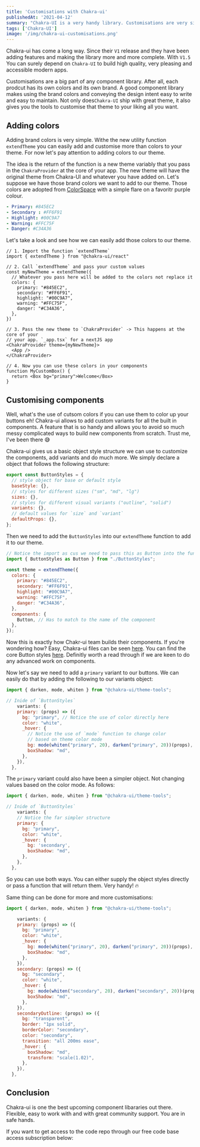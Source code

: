```yaml
---
title: 'Customisations with Chakra-ui'
publishedAt: '2021-04-12'
summary: "Chakra-UI is a very handy library. Customisations are very simple to make. You can add new colors, customize components and more. In this article I'll show you how to..."
tags: ['Chakra-UI']
image: '/img/chakra-ui-customisations.png'
---
```



Chakra-ui has come a long way. Since their `V1` release and they have been adding features and making the library more and more complete. With `V1.5` You can surely depend on `Chakra-UI` to build high quality, very pleasing and accessible modern apps. 



Customisations are a big part of any component library. After all, each prodcut has its own colors and its own brand. A good component library makes using the brand colors and conveying the design intent easy to write and easy to maintain. Not only does`Chakra-UI` ship with great theme, it also gives you the tools to customise that theme to your liking all you want. 

## Adding colors

Adding brand colors is very simple. Withe the new utility function `extendTheme` you can easily add and customise more than colors to your theme. For now let's pay attention to adding colors to our theme. 

The idea is the return of the function is a new theme variably that you pass in the `ChakraProvider` at the core of your app. The new theme will have the original theme from Chakra-UI and whatever you have added on. Let's suppose we have those brand colors we want to add to our theme. Those colors are adopted from [ColorSpace](https://mycolor.space/?hex=%23845EC2&sub=1) with a simple flare on a favoritr purple colour. 

```yaml
- Primary: #845EC2
- Secondary : #FF6F91
- Highlight: #00C9A7
- Warning: #FFC75F
- Danger: #C34A36
```

Let's take a look and see how we can easily add those colors to our theme. 

```jsx{8,9,10,11,12}
// 1. Import the function `extendTheme`
import { extendTheme } from "@chakra-ui/react"

// 2. Call `extendTheme` and pass your custom values
const myNewTheme = extendTheme({
  // Whatever you pass here will be added to the colors not replace it
  colors: { 
    primary: "#845EC2",
    secondary: "#FF6F91",
    highlight: "#00C9A7",
    warning: "#FFC75F",
    danger: "#C34A36",
  },
})

// 3. Pass the new theme to `ChakraProvider` -> This happens at the core of your 
// your app. `_app.tsx` for a nextJS app
<ChakraProvider theme={myNewTheme}>
  <App />
</ChakraProvider>

// 4. Now you can use these colors in your components
function MyCustomBox() {
  return <Box bg="primary">Welcome</Box>
}
```

## Customising components

Well, what's the use of cutsom colors if you can use them to color up your buttons eh! Chakra-ui allows to add custom variants for all the built in components. A feature that is so handy and allows you to avoid so much messy complicated ways to build new components from scratch. Trust me, I've been there 😅

Chakra-ui gives us a basic object style structure we can use to customize the components, add variants and do much more. We simply declare a object that follows the following structure:

```javascript
export const ButtonStyles = {
  // style object for base or default style
  baseStyle: {},
  // styles for different sizes ("sm", "md", "lg")
  sizes: {},
  // styles for different visual variants ("outline", "solid")
  variants: {},
  // default values for `size` and `variant`
  defaultProps: {},
};

```

Then we need to add the `ButtonStyles` into our `extendTheme` function to add it to our theme. 

```javascript
// Notice the import as cus we need to pass this as Button into the function
import { ButtonStyles as Button } from "./ButtonStyles";

const theme = extendTheme({
  colors: {
    primary: "#845EC2",
    secondary: "#FF6F91",
    highlight: "#00C9A7",
    warning: "#FFC75F",
    danger: "#C34A36",
  },
  components: {
    Button, // Has to match to the name of the component
  },
});
```

Now this is exactly how Chakr-ui team builds their components. If you're wondering how? Easy, Chakra-ui files can be seen [here](https://github.com/chakra-ui/chakra-ui/tree/main/packages/theme/src/components). You can find the core Button styles [here](https://github.com/chakra-ui/chakra-ui/blob/main/packages/theme/src/components/button.ts). Definitly worth a read through if we are keen to do any advanced work on components. 

Now let's say we need to add a `primary` variant to our buttons. We can easily do that by adding the following to our variants object:

```javascript
import { darken, mode, whiten } from "@chakra-ui/theme-tools";

// Inide of `ButtonStyles`
	variants: {
    primary: (props) => ({
      bg: "primary", // Notice the use of color directly here
      color: "white",
      _hover: {
        // Notice the use of `mode` function to change color 
        // based on theme color mode
        bg: mode(whiten("primary", 20), darken("primary", 20))(props),
        boxShadow: "md",
      },
    }),
  },
```

The `primary` variant could also have been a simpler object. Not changing values based on the color mode. As follows:

```javascript
import { darken, mode, whiten } from "@chakra-ui/theme-tools";

// Inide of `ButtonStyles`
	variants: {
    // Notice the far simpler structure
    primary: {
      bg: "primary",
      color: "white",
      _hover: {
        bg: 'secondary',
        boxShadow: "md",
      },
    },
  },
```

So you can use both ways. You can either supply the object styles directly or pass a function that will return them. Very handy! 🔥

Same thing can be done for more and more customisations:

```javascript
import { darken, mode, whiten } from "@chakra-ui/theme-tools";

	variants: {
    primary: (props) => ({
      bg: "primary",
      color: "white",
      _hover: {
        bg: mode(whiten("primary", 20), darken("primary", 20))(props),
        boxShadow: "md",
      },
    }),
    secondary: (props) => ({
      bg: "secondary",
      color: "white",
      _hover: {
        bg: mode(whiten("secondary", 20), darken("secondary", 20))(props),
        boxShadow: "md",
      },
    }),
    secondaryOutline: (props) => ({
      bg: "transparent",
      border: "1px solid",
      borderColor: "secondary",
      color: "secondary",
      transition: "all 200ms ease",
      _hover: {
        boxShadow: "md",
        transform: "scale(1.02)",
      },
    }),
  },
```

## Conclusion

Chakra-ui is one the best upcoming component libararies out there. Flexible, easy to work with and with great community support. You are in safe hands.

If you want to get access to the code repo through our free code base access subscription below: 

